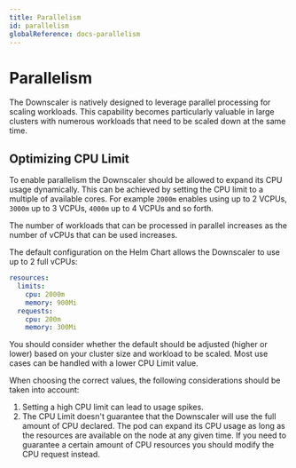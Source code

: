 ```yaml
---
title: Parallelism
id: parallelism
globalReference: docs-parallelism
---
```


# Parallelism

The Downscaler is natively designed to leverage parallel processing for scaling workloads.
This capability becomes particularly valuable in large clusters with numerous workloads that need to be scaled down at
the same time.

## Optimizing CPU Limit

To enable parallelism the Downscaler should be allowed to expand its CPU usage dynamically.
This can be achieved by setting the CPU limit to a multiple of available cores. For example `2000m` enables using up to
2 VCPUs, `3000m` up to 3 VCPUs, `4000m` up to 4 VCPUs and so forth.

The number of workloads that can be processed in parallel increases as the number of vCPUs that can be used increases.

The default configuration on the Helm Chart allows the Downscaler to use up to 2 full vCPUs:

```yaml
resources:
  limits:
    cpu: 2000m
    memory: 900Mi
  requests:
    cpu: 200m
    memory: 300Mi
```

You should consider whether the default should be adjusted (higher or lower) based on your cluster size and workload
to be scaled. Most use cases can be handled with a lower CPU Limit value.

When choosing the correct values, the following considerations should be taken into account:
1. Setting a high CPU limit can lead to usage spikes.
2. The CPU Limit doesn't guarantee that the Downscaler will use the full amount of CPU declared. The pod can expand its
CPU usage as long as the resources are available on the node at any given time. If you need to guarantee a certain
amount of CPU resources you should modify the CPU request instead.

